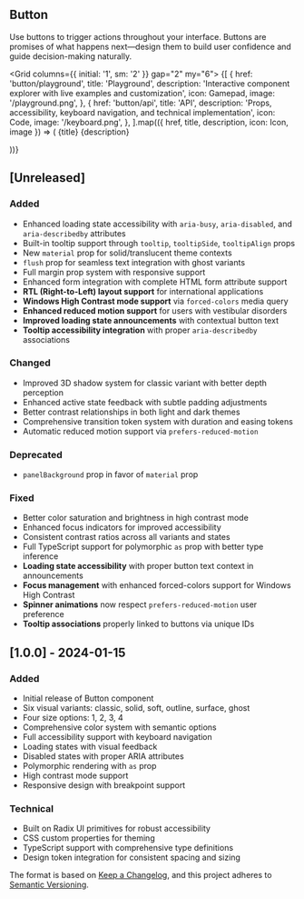 
<Section size="1">

# Button

Use buttons to trigger actions throughout your interface. Buttons are promises of what happens next—design them to build user confidence and guide decision-making naturally.

</Section>

<Grid columns={{ initial: '1', sm: '2' }} gap="2" my="6">
  {[
    {
      href: 'button/playground',
      title: 'Playground',
      description: 'Interactive component explorer with live examples and customization',
      icon: Gamepad,
      image: '/playground.png',
    },
    {
      href: 'button/api',
      title: 'API',
      description: 'Props, accessibility, keyboard navigation, and technical implementation',
      icon: Code,
      image: '/keyboard.png',
    },
  ].map(({ href, title, description, icon: Icon, image }) => (
    <Card asChild key={href} size="2" variant="soft">
      <Link href={href}>
        <Flex direction="row" align="center" gap="4">
          <Flex direction="column" gap="2" p="2">
            <Flex align="center" gap="2">
              <Icon size={16} />
              <Heading size="3" weight="medium">{title}</Heading>
            </Flex>
            <Text size="2" color="gray">{description}</Text>
          </Flex>
        </Flex>
      </Link>
    </Card>

))}

</Grid>


<Section size="1">

## [Unreleased]

### Added
- Enhanced loading state accessibility with `aria-busy`, `aria-disabled`, and `aria-describedby` attributes
- Built-in tooltip support through `tooltip`, `tooltipSide`, `tooltipAlign` props
- New `material` prop for solid/translucent theme contexts
- `flush` prop for seamless text integration with ghost variants
- Full margin prop system with responsive support
- Enhanced form integration with complete HTML form attribute support
- **RTL (Right-to-Left) layout support** for international applications
- **Windows High Contrast mode support** via `forced-colors` media query
- **Enhanced reduced motion support** for users with vestibular disorders
- **Improved loading state announcements** with contextual button text
- **Tooltip accessibility integration** with proper `aria-describedby` associations

### Changed
- Improved 3D shadow system for classic variant with better depth perception
- Enhanced active state feedback with subtle padding adjustments
- Better contrast relationships in both light and dark themes
- Comprehensive transition token system with duration and easing tokens
- Automatic reduced motion support via `prefers-reduced-motion`

### Deprecated
- `panelBackground` prop in favor of `material` prop

### Fixed
- Better color saturation and brightness in high contrast mode
- Enhanced focus indicators for improved accessibility
- Consistent contrast ratios across all variants and states
- Full TypeScript support for polymorphic `as` prop with better type inference
- **Loading state accessibility** with proper button text context in announcements
- **Focus management** with enhanced forced-colors support for Windows High Contrast
- **Spinner animations** now respect `prefers-reduced-motion` user preference
- **Tooltip associations** properly linked to buttons via unique IDs

</Section>


<Section size="1">

## [1.0.0] - 2024-01-15

### Added
- Initial release of Button component
- Six visual variants: classic, solid, soft, outline, surface, ghost
- Four size options: 1, 2, 3, 4
- Comprehensive color system with semantic options
- Full accessibility support with keyboard navigation
- Loading states with visual feedback
- Disabled states with proper ARIA attributes
- Polymorphic rendering with `as` prop
- High contrast mode support
- Responsive design with breakpoint support

### Technical
- Built on Radix UI primitives for robust accessibility
- CSS custom properties for theming
- TypeScript support with comprehensive type definitions
- Design token integration for consistent spacing and sizing

</Section>

<Text size="1" color="gray">The format is based on [Keep a Changelog](https://keepachangelog.com/en/1.0.0/), and this project adheres to [Semantic Versioning](https://semver.org/spec/v2.0.0.html).</Text>

